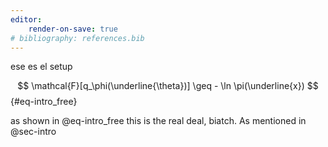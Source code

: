 ```yaml
---
editor:
    render-on-save: true
# bibliography: references.bib
---
```


ese es el setup

$$
\mathcal{F}[q_\phi(\underline{\theta})] \geq - \ln \pi(\underline{x})
$${#eq-intro_free}

as shown in @eq-intro_free this is the real deal, biatch. As mentioned in @sec-intro